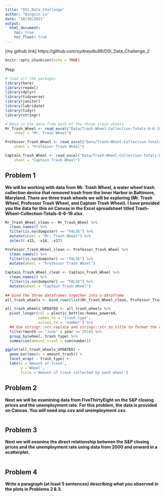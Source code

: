 ```yaml
---
title: "DSI_Data_Challenge"
author: "Dingxin Lu"
date: "10/10/2021"
output:
  html_document:
    toc: true
    toc_float: true
---
```

[my github link] https://github.com/sydneydlu98/DSI_Data_Challenge_2

```r
knitr::opts_chunk$set(echo = TRUE)
```

*Prep* 
```r
# load all the packages
library(here)
library(readxl)
library(dplyr)
library(tidyverse)
library(janitor)
library(lubridate) 
library(tidyr)
library(stringr)

# Read in the data from each of the three trash wheels
Mr_Trash_Wheel <- read_excel("Data/Trash-Wheel-Collection-Totals-8-6-19.xlsx", 
    sheet = "Mr. Trash Wheel")

Professor_Trash_Wheel <- read_excel("Data/Trash-Wheel-Collection-Totals-8-6-19.xlsx", 
    sheet = "Professor Trash Wheel")

Captain_Trash_Wheel <- read_excel("Data/Trash-Wheel-Collection-Totals-8-6-19.xlsx", 
    sheet = "Captain Trash Wheel")
```

## Problem 1

**We will be working with data from Mr. Trash Wheel, a water wheel trash collection device that removed trash from the Inner Harbor in Baltimore, Maryland. There are three trash wheels we will be exploring (Mr. Trash Wheel, Professor Trash Wheel, and Captain Trash Wheel). I have provided you the data for this on Canvas in the Excel spreadsheet titled Trash-Wheel-Collection-Totals-8-6-19.xlsx.**

```r
Mr_Trash_Wheel_clean <- Mr_Trash_Wheel %>%
  clean_names() %>%
  filter(is.na(dumpster) == "FALSE") %>%
  mutate(wheel = "Mr. Trash Wheel") %>%
  select(-x15, -x16, -x17) 

Professor_Trash_Wheel_clean <- Professor_Trash_Wheel %>%
  clean_names() %>% 
  filter(is.na(dumpster) == "FALSE") %>%
  mutate(wheel = "Professor Trash Wheel")
  
Captain_Trash_Wheel_clean <- Captain_Trash_Wheel %>%
  clean_names() %>% 
  filter(is.na(dumpster) == "FALSE") %>%
  mutate(wheel = "Captain Trash Wheel")
   
## bind the three dataframes together into a dataframe
all_trash_wheels <- bind_rows(list(Mr_Trash_Wheel_clean, Professor_Trash_Wheel_clean, Captain_Trash_Wheel_clean))

all_trash_wheels_UPDATED <- all_trash_wheels %>%
  pivot_longer(col = plastic_bottles:homes_powered,
               names_to = 'trash_type', 
               values_to = 'number') %>%
  ## Use stringr::str_replace and stringr::str_to_title to format the column trash_type for plotting
  filter(month == "June" & year == 2018) %>%
  group_by(wheel, trash_type) %>%
  summarise(amount_trash = sum(number))

ggplot(all_trash_wheels_UPDATED) +
  geom_bar(aes(x = amount_trash)) +
  facet_wrap( ~ trash_type) +
  labs(x ='Amount of trash',
       y ='Wheel',
       title ='Amount of trash collected by each wheel')

```

## Problem 2

**Next we will be examining data from FiveThirtyEight on the S&P closing prices and the unemployment rate. For this problem, the data is provided on Canvas. You will need snp.csv and unemployment.csv.**
```r

```

## Problem 3

**Next we will examine the direct relationship between the S&P closing prices and the unemployment rate using data from 2000 and onward in a scatterplot.**
```r

```

## Problem 4

**Write a paragraph (at least 5 sentences) describing what you observed in the plots in Problems 2 & 3.**

